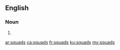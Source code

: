 ==English==

===Noun===
{{head|en|plural}}

# {{plural of|squad|lang=en}}

[[ar:squads]]
[[ca:squads]]
[[fr:squads]]
[[ku:squads]]
[[my:squads]]